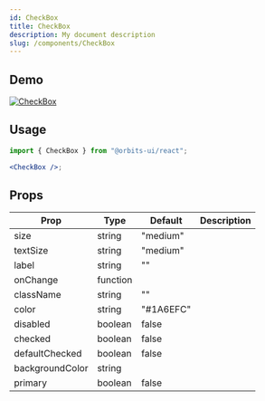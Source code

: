 ```yaml
---
id: CheckBox
title: CheckBox
description: My document description
slug: /components/CheckBox
---
```


## Demo

<a href="https://main--617d2a56fe98bd0048fc93db.chromatic.com/?path=/story/components-checkbox--primary">
  <img src="https://i.imgur.com/EuynpKa.png" alt="CheckBox" />
</a>

## Usage

```jsx
import { CheckBox } from "@orbits-ui/react";

<CheckBox />;
```

## Props

| Prop            | Type     | Default   | Description |
| --------------- | -------- | --------- | ----------- |
| size            | string   | "medium"  |             |
| textSize        | string   | "medium"  |             |
| label           | string   | ""        |             |
| onChange        | function |           |             |
| className       | string   | ""        |             |
| color           | string   | "#1A6EFC" |             |
| disabled        | boolean  | false     |             |
| checked         | boolean  | false     |             |
| defaultChecked  | boolean  | false     |             |
| backgroundColor | string   |           |             |
| primary         | boolean  | false     |             |
